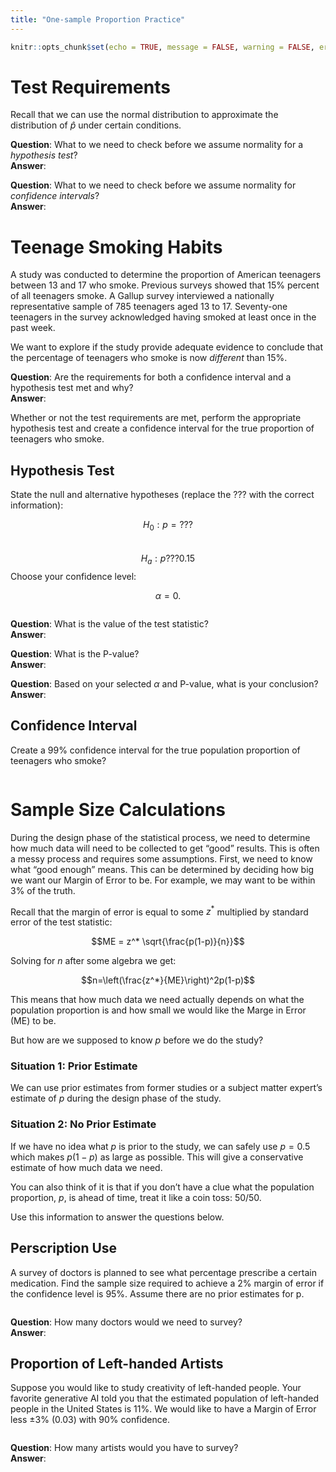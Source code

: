 ```yaml
---
title: "One-sample Proportion Practice"
---
```

```r
knitr::opts_chunk$set(echo = TRUE, message = FALSE, warning = FALSE, error = TRUE)
```


# Test Requirements

Recall that we can use the normal distribution to approximate the distribution of $\hat{p}$ under certain conditions.  

__Question__:  What to we need to check before we assume normality for a *hypothesis test*?  
__Answer__:  

__Question__:  What to we need to check before we assume normality for *confidence intervals*?  
__Answer__:  


# Teenage Smoking Habits

A study was conducted to determine the proportion of American teenagers between 13 and 17 who smoke. Previous surveys showed that 15% percent of all teenagers smoke. A Gallup survey interviewed a nationally representative sample of 785 teenagers aged 13 to 17. Seventy-one teenagers in the survey acknowledged having smoked at least once in the past week. 

We want to explore if the study provide adequate evidence to conclude that the percentage of teenagers who smoke is now *different* than 15%.

__Question__:  Are the requirements for both a confidence interval and a hypothesis test met and why?  
__Answer__:  


Whether or not the test requirements are met, perform the appropriate hypothesis test and create a confidence interval for the true proportion of teenagers who smoke.

## Hypothesis Test

State the null and alternative hypotheses (replace the ??? with the correct information):

$$H_0: p=???$$  
$$H_a: p???0.15$$
Choose your confidence level:

$$\alpha = 0.$$  

```r

```

__Question__:  What is the value of the test statistic?  
__Answer__:  

__Question__:  What is the P-value?  
__Answer__:  

__Question__:  Based on your selected $\alpha$ and P-value, what is your conclusion?  
__Answer__:  

## Confidence Interval

Create a 99\% confidence interval for the true population proportion of teenagers who smoke?  

```r

```


# Sample Size Calculations

During the design phase of the statistical process, we need to determine how much data will need to be collected to get "good" results.  This is often a messy process and requires some assumptions.  First, we need to know what "good enough" means.  This can be determined by deciding how big we want our Margin of Error to be.  For example, we may want to be within 3\% of the truth.  

Recall that the margin of error is equal to some $z^*$ multiplied by standard error of the test statistic:  

$$ME = z^* \sqrt{\frac{p(1-p)}{n}}$$  

Solving for $n$ after some algebra we get:  

$$n=\left(\frac{z^*}{ME}\right)^2p(1-p)$$  

This means that how much data we need actually depends on what the population proportion is and how small we would like the Marge in Error (ME) to be.  

But how are we supposed to know $p$ before we do the study?  

### Situation 1:  Prior Estimate

We can use prior estimates from former studies or a subject matter expert's estimate of $p$ during the design phase of the study.  

### Situation 2:  No Prior Estimate

If we have no idea what $p$ is prior to the study, we can safely use $p=0.5$ which makes $p(1-p)$ as large as possible.  This will give a conservative estimate of how much data we need.  

You can also think of it is that if you don't have a clue what the population proportion, $p$, is ahead of time, treat it like a coin toss:  50/50.  

Use this information to answer the questions below.  

## Perscription Use

A survey of doctors is planned to see what percentage prescribe a certain medication. Find the sample size required to achieve a 2% margin of error if the confidence level is 95%. Assume there are no prior estimates for p.

```r

```

__Question__:  How many doctors would we need to survey?   
__Answer__:  

## Proportion of Left-handed Artists

Suppose you would like to study creativity of left-handed people.  Your favorite generative AI told you that the estimated population of left-handed people in the United States is 11\%. We would like to have a Margin of Error less $\pm3\%$ (0.03) with 90\% confidence.  
 

```r

```

__Question__:  How many artists would you have to survey?  
__Answer__: 

